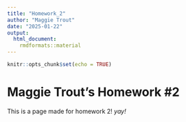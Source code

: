```yaml
---
title: "Homework_2"
author: "Maggie Trout"
date: "2025-01-22"
output: 
  html_document: 
    rmdformats::material
---
```


```r
knitr::opts_chunk$set(echo = TRUE)
```

# Maggie Trout's Homework #2

This is a page made for homework 2! *yay!*
